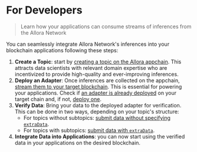 # For Developers

> Learn how your applications can consume streams of inferences from the Allora Network

You can seamlessly integrate Allora Network's inferences into your blockchain applications following these steps:

1. **Create a Topic**: start by [creating a topic on the Allora appchain](how-to-create-a-topic). This attracts data scientists with relevant domain expertise who are incentivized to provide high-quality and ever-improving inferences.
2. **Deploy an Adapter**: Once inferences are collected on the appchain, [stream them to your target blockchain](adding-price-data). This is essential for powering your applications. Check if [an adapter is already deployed](deployments) on your target chain and, if not, [deploy one](deploying-an-adapter-to-an-evm-target-chain).
3. **Verify Data**: Bring your data to the deployed adapter for verification. This can be done in two ways, depending on your topic's structure:
   - For topics without subtopics: [submit data without specifying `extraData`](adding-price-data).
   - For topics with subtopics: [submit data with `extraData`](adding-specific-price-data).
4. **Integrate Data into Applications**: you can now start using the verified data in your applications on the desired blockchain.
